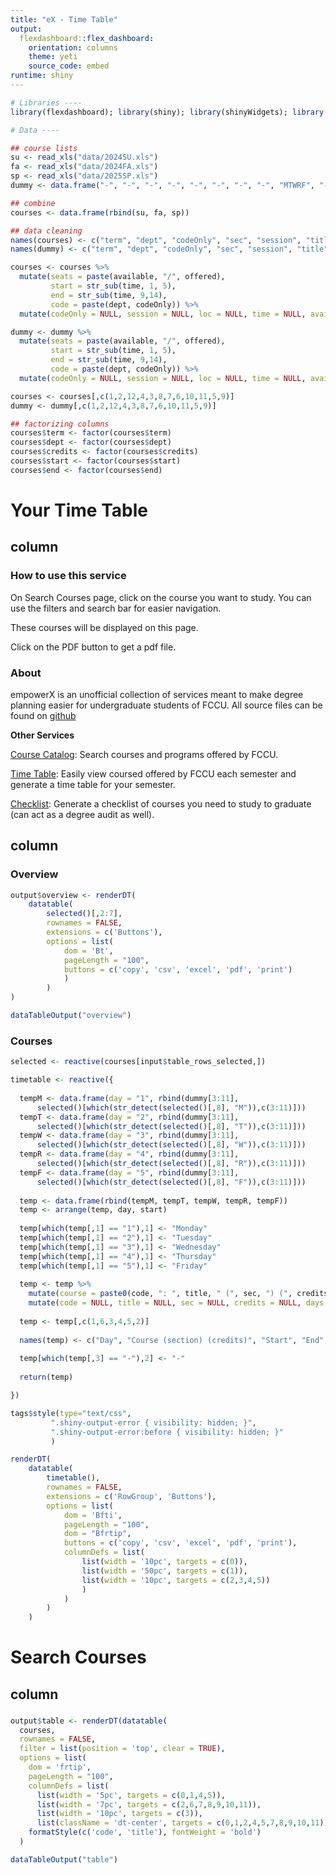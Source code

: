 ```yaml
---
title: "eX - Time Table"
output: 
  flexdashboard::flex_dashboard:
    orientation: columns
    theme: yeti
    source_code: embed
runtime: shiny
---
```


<!--
Github repo: https://github.com/rafaefarrukh/EmpowerX 
Read README.md for details such as code notation and data files.
--> 

```r

# Libraries ----
library(flexdashboard); library(shiny); library(shinyWidgets); library(tidyverse); library(DT); library(readxl)

# Data ----

## course lists
su <- read_xls("data/2024SU.xls")
fa <- read_xls("data/2024FA.xls")
sp <- read_xls("data/2025SP.xls")
dummy <- data.frame("-", "-", "-", "-", "-", "-", "-", "-", "MTWRF", "-", "-", "-", "-", "-", "-", "-", "-", "-")

## combine
courses <- data.frame(rbind(su, fa, sp))

## data cleaning
names(courses) <- c("term", "dept", "codeOnly", "sec", "session", "title", "loc", "room", "days", "time", "instructor", "credits", "available", "offered", "date", "location", "method", "enrolled")
names(dummy) <- c("term", "dept", "codeOnly", "sec", "session", "title", "loc", "room", "days", "time", "instructor", "credits", "available", "offered", "date", "location", "method", "enrolled")

courses <- courses %>% 
  mutate(seats = paste(available, "/", offered),
         start = str_sub(time, 1, 5),
         end = str_sub(time, 9,14),
         code = paste(dept, codeOnly)) %>%
  mutate(codeOnly = NULL, session = NULL, loc = NULL, time = NULL, available = NULL, offered = NULL, date = NULL, location = NULL, method = NULL, enrolled = NULL)

dummy <- dummy %>% 
  mutate(seats = paste(available, "/", offered),
         start = str_sub(time, 1, 5),
         end = str_sub(time, 9,14),
         code = paste(dept, codeOnly)) %>%
  mutate(codeOnly = NULL, session = NULL, loc = NULL, time = NULL, available = NULL, offered = NULL, date = NULL, location = NULL, method = NULL, enrolled = NULL)

courses <- courses[,c(1,2,12,4,3,8,7,6,10,11,5,9)]
dummy <- dummy[,c(1,2,12,4,3,8,7,6,10,11,5,9)]

## factorizing columns
courses$term <- factor(courses$term)
courses$dept <- factor(courses$dept)
courses$credits <- factor(courses$credits)
courses$start <- factor(courses$start)
courses$end <- factor(courses$end)

```

<!------------------------------------------------------------------------------------------------->

# Your Time Table

## column {.sidebar data-width=300}

### How to use this service

On Search Courses page, click on the course you want to study. You can use the filters and search bar for easier navigation.

These courses will be displayed on this page.

Click on the PDF button to get a pdf file.

### About

empowerX is an unofficial collection of services meant to make degree planning easier for undergraduate students of FCCU. All source files can be found on [github](https://github.com/rafaefarrukh/EmpowerX)

**Other Services**

[Course Catalog](https://empowerx.shinyapps.io/CourseCatalog/): Search courses and programs offered by FCCU.

[Time Table](https://empowerx.shinyapps.io/TimeTable/): Easily view coursed offered by FCCU each semester and generate a time table for your semester.

[Checklist](https://empowerx.shinyapps.io/Checklist/): Generate a checklist of courses you need to study to graduate (can act as a degree audit as well).


## column {data-width=700}

### Overview {data-height=200}

```r

output$overview <- renderDT(
    datatable(
        selected()[,2:7],
        rownames = FALSE,
        extensions = c('Buttons'),
        options = list(
            dom = 'Bt',
            pageLength = "100",
            buttons = c('copy', 'csv', 'excel', 'pdf', 'print')
            )
        )
)

dataTableOutput("overview")

```

### Courses {data-height=800}

```r

selected <- reactive(courses[input$table_rows_selected,])

timetable <- reactive({
  
  tempM <- data.frame(day = "1", rbind(dummy[3:11],
      selected()[which(str_detect(selected()[,8], "M")),c(3:11)]))
  tempT <- data.frame(day = "2", rbind(dummy[3:11],
      selected()[which(str_detect(selected()[,8], "T")),c(3:11)]))
  tempW <- data.frame(day = "3", rbind(dummy[3:11],
      selected()[which(str_detect(selected()[,8], "W")),c(3:11)]))
  tempR <- data.frame(day = "4", rbind(dummy[3:11],
      selected()[which(str_detect(selected()[,8], "R")),c(3:11)]))
  tempF <- data.frame(day = "5", rbind(dummy[3:11],
      selected()[which(str_detect(selected()[,8], "F")),c(3:11)]))
  
  temp <- data.frame(rbind(tempM, tempT, tempW, tempR, tempF))
  temp <- arrange(temp, day, start)
  
  temp[which(temp[,1] == "1"),1] <- "Monday"
  temp[which(temp[,1] == "2"),1] <- "Tuesday"
  temp[which(temp[,1] == "3"),1] <- "Wednesday"
  temp[which(temp[,1] == "4"),1] <- "Thursday"
  temp[which(temp[,1] == "5"),1] <- "Friday"
  
  temp <- temp %>% 
    mutate(course = paste0(code, ": ", title, " (", sec, ") (", credits, ")")) %>%
    mutate(code = NULL, title = NULL, sec = NULL, credits = NULL, days = NULL)
  
  temp <- temp[,c(1,6,3,4,5,2)]
  
  names(temp) <- c("Day", "Course (section) (credits)", "Start", "End", "Room", "Instructor")
  
  temp[which(temp[,3] == "-"),2] <- "-"
  
  return(temp)

})

```

```r

tags$style(type="text/css",
         ".shiny-output-error { visibility: hidden; }",
         ".shiny-output-error:before { visibility: hidden; }"
         )

renderDT(
    datatable(
        timetable(),
        rownames = FALSE, 
        extensions = c('RowGroup', 'Buttons'),
        options = list(
            dom = 'Bfti',
            pageLength = "100",
            dom = "Bfrtip",
            buttons = c('copy', 'csv', 'excel', 'pdf', 'print'),
            columnDefs = list(
                list(width = '10pc', targets = c(0)),
                list(width = '50pc', targets = c(1)),
                list(width = '10pc', targets = c(2,3,4,5))
                )
            )
        )
    )

```

<!------------------------------------------------------------------------------------------------->

# Search Courses

## column

### {}

```r

output$table <- renderDT(datatable(
  courses,
  rownames = FALSE, 
  filter = list(position = 'top', clear = TRUE),
  options = list(
    dom = 'frtip',
    pageLength = "100",
    columnDefs = list(
      list(width = '5pc', targets = c(0,1,4,5)),
      list(width = '7pc', targets = c(2,6,7,8,9,10,11)),
      list(width = '10pc', targets = c(3)),
      list(className = 'dt-center', targets = c(0,1,2,4,5,7,8,9,10,11))))) %>%
    formatStyle(c('code', 'title'), fontWeight = 'bold')
  )

dataTableOutput("table")

```

<!------------------------------------------------------------------------------------------------->